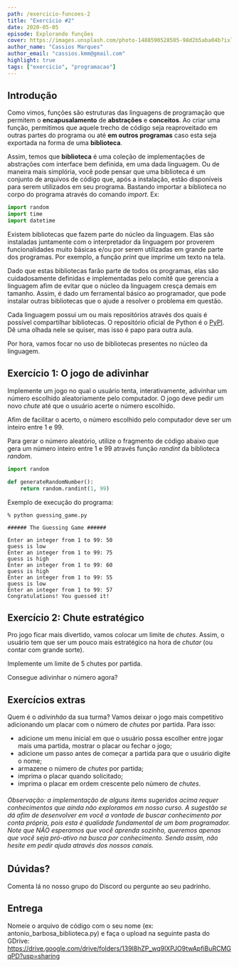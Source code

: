 ```yaml
---
path: /exercicio-funcoes-2
title: "Exercício #2"
date: 2020-05-05
episode: Explorando funções
cover: https://images.unsplash.com/photo-1488590528505-98d2b5aba04b?ixlib=rb-1.2.1&ixid=eyJhcHBfaWQiOjEyMDd9&auto=format&fit=crop&w=1907&q=80
author_name: "Cassios Marques"
author_email: "cassios.kmm@gmail.com"
highlight: true
tags: ["exercicio", "programacao"]
---
```


## Introdução

Como vimos, funções são estruturas das linguagens de programação que permitem o **encapusalamento** de **abstrações** e **conceitos**. Ao criar uma função, permitimos que aquele trecho de código seja reaproveitado em outras partes do programa ou até **em outros programas** caso esta seja exportada na forma de uma **biblioteca**.

Assim, temos que **biblioteca** é uma coleção de implementações de abstrações com interface bem definida, em uma dada linguagem. Ou de maneira mais simplória, você pode pensar que uma biblioteca é um conjunto de arquivos de código que, após a instalação, estão disponíveis para serem utilizados em seu programa. Bastando importar a biblioteca no corpo do programa através do comando *import*. Ex:

```python
import random
import time
import datetime
```

Existem bibliotecas que fazem parte do núcleo da linguagem. Elas são instaladas juntamente com o interpretador da linguagem por proverem funcionalidades muito básicas e/ou por serem utilizadas em grande parte dos programas. Por exemplo, a função *print* que imprime um texto na tela.

Dado que estas bibliotecas farão parte de todos os programas, elas são cuidadosamente definidas e implementadas pelo comitê que gerencia a linguagem afim de evitar que o núcleo da linguagem cresça demais em tamanho. Assim, é dado um ferramental básico ao programador, que pode instalar outras bibliotecas que o ajude a resolver o problema em questão.

Cada linguagem possui um ou mais repositórios através dos quais é possível compartilhar bibliotecas. O repositório oficial de Python é o [PyPI](https://pypi.org/). Dê uma olhada nele se quiser, mas isso é papo para outra aula.

Por hora, vamos focar no uso de bibliotecas presentes no núcleo da linguagem.


## Exercício 1: O jogo de adivinhar

Implemente um jogo no qual o usuário tenta, interativamente, adivinhar um número escolhido aleatoriamente pelo computador. O jogo deve pedir um novo *chute* até que o usuário acerte o número escolhido.

Afim de facilitar o acerto, o número escolhido pelo computador deve ser um inteiro entre 1 e 99.

Para gerar o número aleatório, utilize o fragmento de código abaixo que gera um número inteiro entre 1 e 99 através função *randint* da biblioteca *random*.

```python
import random

def generateRandomNumber():
    return random.randint(1, 99)
```

Exemplo de execução do programa:

```
% python guessing_game.py

###### The Guessing Game ######

Enter an integer from 1 to 99: 50
guess is low
Enter an integer from 1 to 99: 75
guess is high
Enter an integer from 1 to 99: 60
guess is high
Enter an integer from 1 to 99: 55
guess is low
Enter an integer from 1 to 99: 57
Congratulations! You guessed it!
```

## Exercício 2: Chute estratégico

Pro jogo ficar mais divertido, vamos colocar um limite de *chutes*. Assim, o usuário tem que ser um pouco mais estratégico na hora de *chutar* (ou contar com grande sorte).

Implemente um limite de 5 chutes por partida.

Consegue adivinhar o número agora?

## Exercícios extras

Quem é o *adivinhão* da sua turma? Vamos deixar o jogo mais competitivo adicionando um placar com o número de *chutes* por partida. Para isso:
- adicione um menu inicial em que o usuário possa escolher entre jogar mais uma partida, mostrar o placar ou fechar o jogo;
- adicione um passo antes de começar a partida para que o usuário digite o nome;
- armazene o número de *chutes* por partida;
- imprima o placar quando solicitado;
- imprima o placar em ordem crescente pelo número de *chutes*.

###### Observação: a implementação de alguns items sugeridos acima requer conhecimentos que ainda não exploramos em nosso curso. A sugestão se dá afim de desenvolver em você a vontade de buscar conhecimento por conta própria, pois esta é qualidade fundamental de um bom programador. Note que NÃO esperamos que você aprenda sozinho, queremos apenas que você seja pró-ativo na busca por conhecimento. Sendo assim, não hesite em pedir ajuda através dos nossos canais.


## Dúvidas?
Comenta lá no nosso grupo do Discord ou pergunte ao seu padrinho.


## Entrega

Nomeie o arquivo de código com o seu nome (ex: antonio_barbosa_biblioteca.py) e faça o upload na seguinte pasta do GDrive:
https://drive.google.com/drive/folders/139l8hZP_wq9lXPJO9twApfiBuRCMGqPD?usp=sharing

<div style={{alignItems: "center", display: "flex", justifyContent: "center"}}>
    <Logo/>
</div>